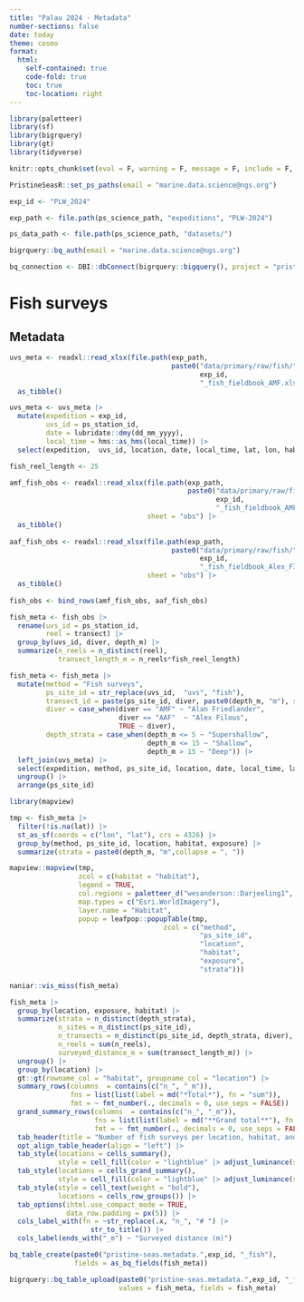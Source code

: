 ```yaml
---
title: "Palau 2024 - Metadata"
number-sections: false
date: today
theme: cosmo
format: 
  html:
    self-contained: true
    code-fold: true
    toc: true
    toc-location: right
---
```


```r
library(paletteer)
library(sf)
library(bigrquery)
library(gt)
library(tidyverse)

knitr::opts_chunk$set(eval = F, warning = F, message = F, include = F, echo = F)

PristineSeasR::set_ps_paths(email = "marine.data.science@ngs.org")

exp_id <- "PLW_2024"

exp_path <- file.path(ps_science_path, "expeditions", "PLW-2024")

ps_data_path <- file.path(ps_science_path, "datasets/")

bigrquery::bq_auth(email = "marine.data.science@ngs.org")

bq_connection <- DBI::dbConnect(bigrquery::bigquery(), project = "pristine-seas")
```

# Fish surveys

## Metadata

```r
uvs_meta <- readxl::read_xlsx(file.path(exp_path, 
                                        paste0("data/primary/raw/fish/",
                                               exp_id,
                                               "_fish_fieldbook_AMF.xlsx"))) |> 
  as_tibble()

uvs_meta <- uvs_meta |> 
  mutate(expedition = exp_id, 
         uvs_id = ps_station_id,
         date = lubridate::dmy(dd_mm_yyyy),
         local_time = hms::as_hms(local_time)) |> 
  select(expedition,  uvs_id, location, date, local_time, lat, lon, habitat, exposure, alternative_site_id, everything(), -dd_mm_yyyy, -sand_number, -sand_m, -ps_station_id, -team_lead)
```

```r
fish_reel_length <- 25

amf_fish_obs <- readxl::read_xlsx(file.path(exp_path, 
                                            paste0("data/primary/raw/fish/",
                                                   exp_id,
                                                   "_fish_fieldbook_AMF.xlsx")),
                                  sheet = "obs") |> 
  as_tibble()
  
aaf_fish_obs <- readxl::read_xlsx(file.path(exp_path, 
                                        paste0("data/primary/raw/fish/",
                                               exp_id,
                                               "_fish_fieldbook_Alex_FINAL.xlsx")),
                                  sheet = "obs") |> 
  as_tibble()
  
fish_obs <- bind_rows(amf_fish_obs, aaf_fish_obs) 

fish_meta <- fish_obs |> 
  rename(uvs_id = ps_station_id,
         reel = transect) |> 
  group_by(uvs_id, diver, depth_m) |>
  summarize(n_reels = n_distinct(reel),
            transect_length_m = n_reels*fish_reel_length) 

fish_meta <- fish_meta |> 
  mutate(method = "Fish surveys",
         ps_site_id = str_replace(uvs_id,  "uvs", "fish"),
         transect_id = paste(ps_site_id, diver, paste0(depth_m, "m"), sep = "_"),
         diver = case_when(diver == "AMF" ~ "Alan Friedlander", 
                           diver == "AAF"  ~ "Alex Filous",
                           TRUE ~ diver),
         depth_strata = case_when(depth_m <= 5 ~ "Supershallow",
                                  depth_m <= 15 ~ "Shallow",
                                  depth_m > 15 ~ "Deep")) |> 
  left_join(uvs_meta) |> 
  select(expedition, method, ps_site_id, location, date, local_time, lat, lon, habitat, exposure, transect_id, depth_strata, depth_m, transect_length_m, n_reels, uvs_id , alternative_site_id, diver) |> 
  ungroup() |> 
  arrange(ps_site_id)
```

```r
library(mapview)

tmp <- fish_meta |> 
  filter(!is.na(lat)) |> 
  st_as_sf(coords = c("lon", "lat"), crs = 4326) |> 
  group_by(method, ps_site_id, location, habitat, exposure) |> 
  summarize(strata = paste0(depth_m, "m",collapse = ", "))

mapview::mapview(tmp,
                 zcol = c(habitat = "habitat"), 
                 legend = TRUE,
                 col.regions = paletteer_d("wesanderson::Darjeeling1", 3),
                 map.types = c("Esri.WorldImagery"),
                 layer.name = "Habitat",
                 popup = leafpop::popupTable(tmp,
                                      zcol = c("method",
                                               "ps_site_id",
                                               "location",
                                               "habitat",
                                               "exposure", 
                                               "strata")))
```

```r
naniar::vis_miss(fish_meta)
```

```r
fish_meta |> 
  group_by(location, exposure, habitat) |> 
  summarize(strata = n_distinct(depth_strata),
            n_sites = n_distinct(ps_site_id),
            n_transects = n_distinct(ps_site_id, depth_strata, diver),
            n_reels = sum(n_reels),
            surveyed_distance_m = sum(transect_length_m)) |> 
  ungroup() |> 
  group_by(location) |> 
  gt::gt(rowname_col = "habitat", groupname_col = "location") |> 
  summary_rows(columns  = contains(c("n_", "_m")),
               fns = list(list(label = md("*Total*"), fn = "sum")),
               fmt = ~ fmt_number(., decimals = 0, use_seps = FALSE)) |> 
  grand_summary_rows(columns  = contains(c("n_", "_m")),
                     fns = list(list(label = md("**Grand total**"), fn = "sum")),
                     fmt = ~ fmt_number(., decimals = 0, use_seps = FALSE)) |> 
  tab_header(title = "Number of fish surveys per location, habitat, and exposure") |>
  opt_align_table_header(align = "left") |> 
  tab_style(locations = cells_summary(),
            style = cell_fill(color = "lightblue" |> adjust_luminance(steps = +1))) |> 
  tab_style(locations = cells_grand_summary(),
            style = cell_fill(color = "lightblue" |> adjust_luminance(steps = +2))) |> 
  tab_style(style = cell_text(weight = "bold"),
            locations = cells_row_groups()) |> 
  tab_options(ihtml.use_compact_mode = TRUE,
              data_row.padding = px(5)) |> 
  cols_label_with(fn = ~str_replace(.x, "n_", "# ") |> 
                    str_to_title()) |> 
  cols_label(ends_with("_m") ~ "Surveyed distance (m)")
```

```r
bq_table_create(paste0("pristine-seas.metadata.",exp_id, "_fish"), 
                fields = as_bq_fields(fish_meta))

bigrquery::bq_table_upload(paste0("pristine-seas.metadata.",exp_id, "_fish"), 
                           values = fish_meta, fields = fish_meta)
```

